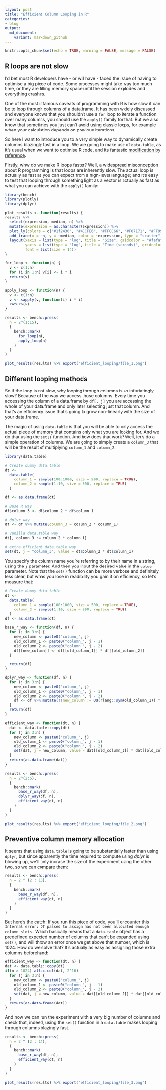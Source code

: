 ```yaml
---
layout: post
title: "Efficient Column Looping in R"
categories:
- blog
output:
  md_document:
    variant: markdown_github
---
```


```r
knitr::opts_chunk$set(echo = TRUE, warning = FALSE, message = FALSE)
```

## R loops are not slow

I'd bet most R developers have - or will have - faced the issue of having to optimise a big piece of code. Some processes might take way too much time, or they are filling memory space until the session explodes and everything crashes. 

One of the most infamous caveats of programming with R is how slow it can be to loop through columns of a data.frame. It has been widely discussed and everyone knows that you shouldn't use a `for` loop to iterate a function over many columns, you should use the `apply()` family for that. But we also know that sometimes you just can't avoid using classic loops, for example when your calculation depends on previous iterations.

So here I want to introduce you to a very simple way to dynamically create columns blazingly fast in a loop. We are going to make use of `data.table`, as it's usual when we want to optimise R code, and its fantastic [modification by reference](https://cran.r-project.org/web/packages/data.table/vignettes/datatable-reference-semantics.html). 

Firstly, whw do we make R loops faster? Well, a widespread misconception about R programming is that loops are inherently slow. The actual loop is actually as fast as you can expect from a high-level language; and it's easy to test that looping through something light as a vector is actually as fast as what you can achieve with the `apply()` family:

```r

library(bench)
library(plotly)
library(dplyr)

plot_results <- function(results) {
results %>%
  select(expression, median, n) %>%
  mutate(expression = as.character(expression)) %>%
  plot_ly(colors = c("#1f2430", "#4CCFE6", "#FFCC66", "#F07171", "#FF9940")) %>% 
  add_trace(x = ~n, y = ~median, color = ~expression, type = "scatter", mode = "lines+markers") %>% 
  layout(xaxis = list(type = "log", title = "Size", gridcolor = "#fafafa"),
         yaxis = list(type = "log", title = "Time (seconds)", gridcolor = "#fafafa"),
         font = list(size = 14))
}

for_loop <- function(n) {
  v <- c(1:n)
  for (i in 1:n) v[i] <- i * i
  return(v)
}

apply_loop <- function(n) {
  v <- c(1:n)
  v <- sapply(v, function(i) i * i)
  return(v)
}

results <- bench::press(
  n = 2^(1:15),
  {
    bench::mark(
      for_loop(n),
      apply_loop(n)
    )
  }
)

plot_results(results) %>% export("efficient_looping/file_1.png")
```

## Different looping methods

So if the loop is not slow, why looping through columns is so infuriatingly slow? Because of the way we access those columns. Every time you accessing the column of a data.frame by `df[, j]` you are accessing the whole of your data.frame and only later selecting just that column. And that's an efficiency issue that's going to grow non-linearly with the size of your data.frame.

The magic of using `data.table` is that you will be able to only access the actual piece of memory that contains only what you are looking for. And we do that using the `set()` function. And how does that work? Well, let's do a simple operation of columns. We are going to simply create a `column_3` that will be the result of multiplying `column_1` and `column_2`:


```r
library(data.table)

# Create dummy data.table
dt <-
  data.table(
    column_1 = sample(100:1000, size = 500, replace = TRUE),
    column_2 = sample(1:10, size = 500, replace = TRUE)
  )

df <- as.data.frame(dt)

# Base R way
df$column_3 <- df$column_2 * df$column_1

# dplyr way
df <- df %>% mutate(column_3 = column_2 * column_1)

# vanilla data.table way
dt[, column_3 := column_2 * column_1]

# extra efficient data.table way
set(dt, j = "column_3", value = dt$column_2 * dt$column_1)
```

You specify the column name you're referring to by their name in a string, using the `j` parameter. And then you input the desired value in the `value` parameter. Note that the `set()` function can be more verbose and definitely less clear, but whas you lose in readibility you gain it on efficiency, so let's measure that:


```r
# Create dummy data.table
dt <-
  data.table(
    column_1 = sample(100:1000, size = 500, replace = TRUE),
    column_2 = sample(1:10, size = 500, replace = TRUE)
  )
df <- as.data.frame(dt)

base_r_way <- function(df, n) {
  for (j in 3:n) {
    new_column <- paste0("column_", j)
    old_column_1 <- paste0("column_", j - 1)
    old_column_2 <- paste0("column_", j - 2)
    df[[new_column]] <- df[[old_column_1]] * df[[old_column_2]]
  }

  return(df)
}

dplyr_way <- function(df, n) {
  for (j in 3:n) {
    new_column <- paste0("column_", j)
    old_column_1 <- paste0("column_", j - 1)
    old_column_2 <- paste0("column_", j - 2)
    df <- df %>% mutate(!!new_column := UQ(rlang::sym(old_column_1)) * UQ(rlang::sym(old_column_2)))
  }
  return(df)
}

efficient_way <- function(dt, n) {
  dat <- data.table::copy(dt)
  for (j in 3:n) {
    new_column <- paste0("column_", j)
    old_column_1 <- paste0("column_", j - 1)
    old_column_2 <- paste0("column_", j - 2)
    set(dat, j = new_column, value = dat[[old_column_1]] * dat[[old_column_2]])
  }
  return(as.data.frame(dat))
}

results <- bench::press(
  n = 2^(2:6),
  {
    bench::mark(
      base_r_way(df, n),
      dplyr_way(df, n),
      efficient_way(dt, n)
    )
  }
)

plot_results(results) %>% export("efficient_looping/file_2.png")
```

## Preventive column memory allocation

It seems that using `data.table` is going to be substantially faster than using `dplyr`, but since apparently the time required to compute using _dplyr_ is blowing up, we'll only incrase the size of the experiment using the other two, so we can compare them:

```r
results <- bench::press(
  n = 2 ^ (2 : 15),
  {
    bench::mark(
      base_r_way(df, n),
      efficient_way(dt, n)
    )
  }
)
```

But here's the catch: If you run this piece of code, you'll encounter this `Internal error: DT passed to assign has not been allocated enough column slots.` Which basically means that a `data.table` object has a predefined expected number of columns that can't be expanded using `set()`, and will throw an error once we get above that number, which is 1024. How do we solve that? It's actually as easy as assigning those extra columns beforehand:

```r
efficient_way <- function(dt, n) {
dat <- data.table::copy(dt)
if(n > 1024) alloc.col(dat, 2^16)
  for (j in 3:n) {
    new_column <- paste0("column_", j)
    old_column_1 <- paste0("column_", j - 1)
    old_column_2 <- paste0("column_", j - 2)
    set(dat, j = new_column, value = dat[[old_column_1]] * dat[[old_column_2]])
  }
  return(as.data.frame(dat))
}
```

And now we can run the experiment with a very big number of columns and check that, indeed, using the `set()` function in a `data.table` makes looping through columns blazingly fast.

```r
results <- bench::press(
  n = 2 ^ (2 : 14),
  {
    bench::mark(
      base_r_way(df, n),
      efficient_way(dt, n)
    )
  }
)

plot_results(results) %>% export("efficient_looping/file_3.png")
```



